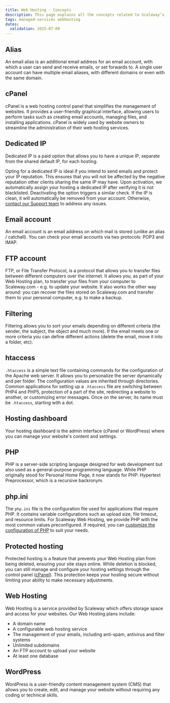 ```yaml
---
title: Web Hosting - Concepts
description: This page explains all the concepts related to Scaleway’s Web Hosting service
tags: managed-services webhosting
dates:
  validation: 2025-07-09
---
```



## Alias

An email alias is an additional email address for an email account, with which a user can send and receive emails, or set forwards to. A single user account can have multiple email aliases, with different domains or even with the same domain.

## cPanel

cPanel is a web hosting control panel that simplifies the management of websites. It provides a user-friendly graphical interface, allowing users to perform tasks such as creating email accounts, managing files, and installing applications. cPanel is widely used by website owners to streamline the administration of their web hosting services.

## Dedicated IP

Dedicated IP is a paid option that allows you to have a unique IP, separate from the shared default IP, for each hosting.

Opting for a dedicated IP is ideal if you intend to send emails and protect your IP reputation. This ensures that you will not be affected by the negative reputation other clients sharing the same IP may have.
Upon activation, we automatically assign your hosting a dedicated IP after verifying it is not blacklisted. Deactivating the option triggers a similar check. If the IP is clean, it will automatically be removed from your account. Otherwise, [contact our Support team](https://account.scaleway.com/?service=elementssupport/tickets) to address any issues.

## Email account

An email account is an email address on which mail is stored (unlike an alias / catchall). You can check your email accounts via two protocols: POP3 and IMAP.

## FTP account

FTP, or File Transfer Protocol, is a protocol that allows you to transfer files between different computers over the internet. It allows you, as part of your Web Hosting plan, to transfer your files from your computer to Scaleway.com - e.g. to update your website. It also works the other way around: you can recover the files stored on Scaleway.com and transfer them to your personal computer, e.g. to make a backup.

## Filtering

Filtering allows you to sort your emails depending on different criteria (the sender, the subject, the object and much more). If the email meets one or more criteria you can define different actions (delete the email, move it into a folder, etc).

## htaccess

`.htaccess` is a simple text file containing commands for the configuration of the Apache web server. It allows you to personalize the server dynamically and per folder. The configuration values are inherited through directories. Common applications for setting up a `.htaccess` file are switching between PHP4 and PHP5, protection of a part of the site, redirecting a website to another, or customizing error messages. Once on the server, its name must be `.htaccess`, starting with a dot.

## Hosting dashboard

Your hosting dashboard is the admin interface (cPanel or WordPress) where you can manage your website's content and settings.

## PHP

PHP is a server-side scripting language designed for web development but also used as a general-purpose programming language. While PHP originally stood for Personal Home Page, it now stands for PHP: Hypertext Preprocessor, which is a recursive backronym.

## php.ini

The `php.ini` file is the configuration file used for applications that require PHP. It contains variable configurations such as upload size, file timeout, and resource limits. For Scaleway Web Hosting, we provide PHP with the most common values preconfigured. If required, you can [customize the configuration of PHP](/classic-hosting/how-to/configure-php/) to suit your needs.

## Protected hosting

Protected hosting is a feature that prevents your Web Hosting plan from being deleted, ensuring your site stays online. While deletion is blocked, you can still manage and configure your hosting settings through the control panel ([cPanel](#cpanel)). This protection keeps your hosting secure without limiting your ability to make necessary adjustments.

## Web Hosting

Web Hosting is a service provided by Scaleway which offers storage space and access for your websites. Our Web Hosting plans include:

- A domain name
- A configurable web hosting service
- The management of your emails, including anti-spam, antivirus and filter systems
- Unlimited subdomains
- An FTP account to upload your website
- At least one database

## WordPress

WordPress is a user-friendly content management system (CMS) that allows you to create, edit, and manage your website without requiring any coding or technical skills.

<WordpressWBHPlan />
